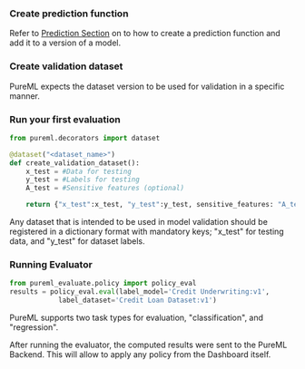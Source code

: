 ### Create prediction function

Refer to [Prediction Section](../prediction/versioning) on to how to create a prediction function and add it to a version of a model.

### Create validation dataset

PureML expects the dataset version to be used for validation in a specific manner.

### Run your first evaluation

```python
from pureml.decorators import dataset

@dataset("<dataset_name>")
def create_validation_dataset():
    x_test = #Data for testing
    y_test = #Labels for testing
    A_test = #Sensitive features (optional)

    return {"x_test":x_test, "y_test":y_test, sensitive_features: "A_test"}
```

<Info>
  Any dataset that is intended to be used in model validation should be
  registered in a dictionary format with mandatory keys; "x_test" for testing
  data, and "y_test" for dataset labels.
</Info>

### Running Evaluator


```python
from pureml_evaluate.policy import policy_eval
results = policy_eval.eval(label_model='Credit Underwriting:v1',
            label_dataset='Credit Loan Dataset:v1')

```

<Info>
  PureML supports two task types for evaluation, "classification", and
  "regression".
</Info>

After running the evaluator, the computed results were sent to the PureML Backend. This will allow to apply any policy from the Dashboard itself.
